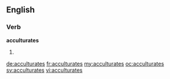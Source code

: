 ==English==

===Verb===
'''acculturates'''

# {{en-third-person singular of|acculturate}}

[[de:acculturates]]
[[fr:acculturates]]
[[my:acculturates]]
[[oc:acculturates]]
[[sv:acculturates]]
[[vi:acculturates]]